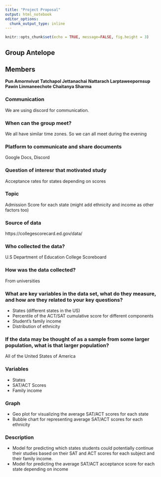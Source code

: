 ---
title: "Project Proposal"
output: html_notebook
editor_options: 
  chunk_output_type: inline
---

```{r setup, include=FALSE}
knitr::opts_chunk$set(echo = TRUE, message=FALSE, fig.height = 3)
```

## Group Antelope

## Members

**Pun Amornvivat**
**Tatchapol Jettanachai**
**Nattarach Larptaweepornsup**
**Pawin Linmaneechote**
**Chaitanya Sharma**

### Communication
We are using discord for communication.

### When can the group meet?
We all have similar time zones. So we can all meet during the evening

### Platform to communicate and share documents
Google Docs, Discord

### Question of interesr that motivated study
Acceptance rates for states depending on scores

### Topic
Admission Score for each state (might add ethnicity and income as other factors too)

### Source of data
https://collegescorecard.ed.gov/data/

### Who collected the data?
U.S Department of Education College Scoreboard

### How was the data collected?
From universities

### What are key variables in the data set, what do they measure, and how are they related to your key questions?
- States (different states in the US)
- Percentile of the ACT/SAT cumulative score for different components
- Student’s family income
- Distribution of ethnicity

### If the data may be thought of as a sample from some larger population, what is that larger population?
All of the United States of America

### Variables
- States
- SAT/ACT Scores
- Family income

### Graph
- Geo plot for visualizing the average SAT/ACT scores for each state
- Bubble chart for representing average SAT/ACT scores for each ethnicity

### Description
- Model for predicting which states students could potentially continue their studies based on their SAT and ACT scores for each subject and their family income.
- Model for predicting the average SAT/ACT acceptance score for each state depending on income


